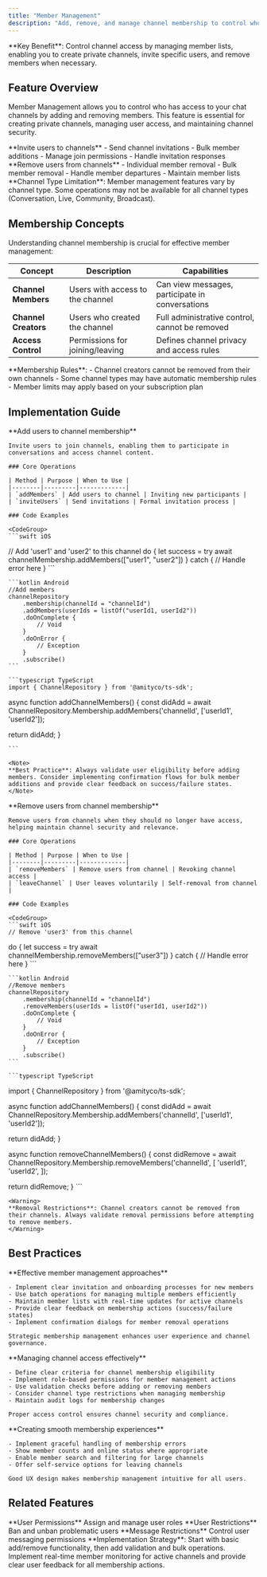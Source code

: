 ```yaml
---
title: "Member Management"
description: "Add, remove, and manage channel membership to control who can participate in chat channels."
---
```


<Info>
**Key Benefit**: Control channel access by managing member lists, enabling you to create private channels, invite specific users, and remove members when necessary.
</Info>

## Feature Overview

Member Management allows you to control who has access to your chat channels by adding and removing members. This feature is essential for creating private channels, managing user access, and maintaining channel security.

<CardGroup cols={2}>
  <Card title="Add Members" icon="user-plus">
    **Invite users to channels**
    - Send channel invitations
    - Bulk member additions
    - Manage join permissions
    - Handle invitation responses
  </Card>
  <Card title="Remove Members" icon="user-minus">
    **Remove users from channels**
    - Individual member removal
    - Bulk member removal
    - Handle member departures
    - Maintain member lists
  </Card>
</CardGroup>

<Warning>
**Channel Type Limitation**: Member management features vary by channel type. Some operations may not be available for all channel types (Conversation, Live, Community, Broadcast).
</Warning>

## Membership Concepts

Understanding channel membership is crucial for effective member management:

| Concept | Description | Capabilities |
|---------|-------------|-------------|
| **Channel Members** | Users with access to the channel | Can view messages, participate in conversations |
| **Channel Creators** | Users who created the channel | Full administrative control, cannot be removed |
| **Access Control** | Permissions for joining/leaving | Defines channel privacy and access rules |

<Note>
**Membership Rules**:
- Channel creators cannot be removed from their own channels
- Some channel types may have automatic membership rules
- Member limits may apply based on your subscription plan
</Note>

## Implementation Guide

<Tabs>
  <Tab title="Add Members">
    **Add users to channel membership**
    
    Invite users to join channels, enabling them to participate in conversations and access channel content.

    ### Core Operations

    | Method | Purpose | When to Use |
    |--------|---------|-------------|
    | `addMembers` | Add users to channel | Inviting new participants |
    | `inviteUsers` | Send invitations | Formal invitation process |

    ### Code Examples

    <CodeGroup>
    ```swift iOS
   // Add 'user1' and 'user2' to this channel
do {
    let success = try await channelMembership.addMembers(["user1", "user2"])
} catch {
    // Handle error here
}
    ```

    ```kotlin Android
    //Add members
    channelRepository
        .membership(channelId = "channelId")
        .addMembers(userIds = listOf("userId1, userId2"))
        .doOnComplete {
            // Void
        }
        .doOnError {
            // Exception
        }
        .subscribe()
    ```

    ```typescript TypeScript
    import { ChannelRepository } from '@amityco/ts-sdk';

async function addChannelMembers() {
  const didAdd = await ChannelRepository.Membership.addMembers('channelId', ['userId1', 'userId2']);

  return didAdd;
}

    ```
</CodeGroup>

    <Note>
    **Best Practice**: Always validate user eligibility before adding members. Consider implementing confirmation flows for bulk member additions and provide clear feedback on success/failure states.
    </Note>
  </Tab>

  <Tab title="Remove Members">
    **Remove users from channel membership**
    
    Remove users from channels when they should no longer have access, helping maintain channel security and relevance.

    ### Core Operations

    | Method | Purpose | When to Use |
    |--------|---------|-------------|
    | `removeMembers` | Remove users from channel | Revoking channel access |
    | `leaveChannel` | User leaves voluntarily | Self-removal from channel |

    ### Code Examples

    <CodeGroup>
    ```swift iOS
    // Remove 'user3' from this channel
do {
    let success = try await channelMembership.removeMembers(["user3"])
} catch {
    // Handle error here
}
    ```

    ```kotlin Android
    //Remove members
    channelRepository
        .membership(channelId = "channelId")
        .removeMembers(userIds = listOf("userId1, userId2"))
        .doOnComplete {
            // Void
        }
        .doOnError {
            // Exception
        }
        .subscribe()
    ```

    ```typescript TypeScript
import { ChannelRepository } from '@amityco/ts-sdk';

async function addChannelMembers() {
  const didAdd = await ChannelRepository.Membership.addMembers('channelId', ['userId1', 'userId2']);

  return didAdd;
}

async function removeChannelMembers() {
  const didRemove = await ChannelRepository.Membership.removeMembers('channelId', [
    'userId1',
    'userId2',
  ]);

  return didRemove;
}
    ```

</CodeGroup>

    <Warning>
    **Removal Restrictions**: Channel creators cannot be removed from their channels. Always validate removal permissions before attempting to remove members.
    </Warning>
  </Tab>
</Tabs>

## Best Practices

<AccordionGroup>
  <Accordion title="Membership Strategy" icon="users">
    **Effective member management approaches**
    
    - Implement clear invitation and onboarding processes for new members
    - Use batch operations for managing multiple members efficiently
    - Maintain member lists with real-time updates for active channels
    - Provide clear feedback on membership actions (success/failure states)
    - Implement confirmation dialogs for member removal operations
    
    Strategic membership management enhances user experience and channel governance.
  </Accordion>

  <Accordion title="Access Control" icon="lock">
    **Managing channel access effectively**
    
    - Define clear criteria for channel membership eligibility
    - Implement role-based permissions for member management actions
    - Use validation checks before adding or removing members
    - Consider channel type restrictions when managing membership
    - Maintain audit logs for membership changes
    
    Proper access control ensures channel security and compliance.
  </Accordion>

  <Accordion title="User Experience" icon="user">
    **Creating smooth membership experiences**
    
    - Implement graceful handling of membership errors
    - Show member counts and online status where appropriate
    - Enable member search and filtering for large channels
    - Offer self-service options for leaving channels
    
    Good UX design makes membership management intuitive for all users.
  </Accordion>
</AccordionGroup>

## Related Features

<CardGroup cols={3}>
  <Card title="Role Management" href="role-management" icon="user-gear">
    **User Permissions**
    Assign and manage user roles
  </Card>
  <Card title="Ban Management" href="ban-management" icon="user-slash">
    **User Restrictions**
    Ban and unban problematic users
  </Card>
  <Card title="Mute Management" href="mute-management" icon="microphone-slash">
    **Message Restrictions**
    Control user messaging permissions
  </Card>
</CardGroup>

<Tip>
**Implementation Strategy**: Start with basic add/remove functionality, then add validation and bulk operations. Implement real-time member monitoring for active channels and provide clear user feedback for all membership actions.
</Tip>
